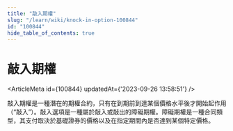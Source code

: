 ```yaml
---
title: "敲入期權"
slug: "/learn/wiki/knock-in-option-100844"
id: "100844"
hide_table_of_contents: true
---
```



# 敲入期權

<ArticleMeta id={100844} updatedAt={'2023-09-26 13:58:51'} />
<div className='border-solid border-b border-t-0 my-4 border-[var(--ifm-color-gray-300)]' />

敲入期權是一種潛在的期權合約，只有在到期前到達某個價格水平後才開始起作用（“敲入”）。敲入選項是一種屬於敲入或敲出的障礙期權。障礙期權是一種合同類型，其支付取決於基礎證券的價格以及在指定期間內是否達到某個特定價格。
